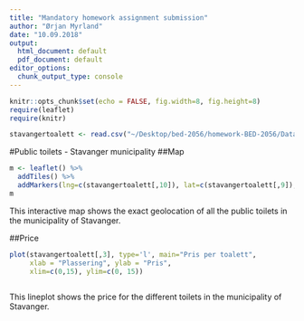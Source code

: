 ```yaml
---
title: "Mandatory homework assignment submission"
author: "Ørjan Myrland"
date: "10.09.2018"
output:
  html_document: default
  pdf_document: default
editor_options:
  chunk_output_type: console
---
```


```r
knitr::opts_chunk$set(echo = FALSE, fig.width=8, fig.height=8)
require(leaflet)
require(knitr)
```

```r
stavangertoalett <- read.csv("~/Desktop/bed-2056/homework-BED-2056/Datafiles/copenitoffentligetoalett.csv")
```

#Public toilets - Stavanger municipality 
##Map
```r
m <- leaflet() %>%
  addTiles() %>%  
  addMarkers(lng=c(stavangertoalett[,10]), lat=c(stavangertoalett[,9]), popup="Stavanger offentlige toaletter")
m 
```
This interactive map shows the exact geolocation of all the public toilets in the municipality of Stavanger. 

##Price
```r
plot(stavangertoalett[,3], type='l', main="Pris per toalett", 
     xlab = "Plassering", ylab = "Pris",
     xlim=c(0,15), ylim=c(0, 15))
     
```

This lineplot shows the price for the different toilets in the municipality of Stavanger.



